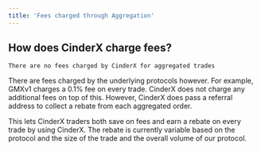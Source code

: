```yaml
---
title: 'Fees charged through Aggregation'
---
```




## How does CinderX charge fees?

`There are no fees charged by CinderX for aggregated trades` 

There are fees charged by the underlying protocols however. For example, GMXv1 charges a 0.1% fee on every trade. CinderX does not charge any additional fees on top of this. However, CinderX does pass a referral address to collect a rebate from each aggregated order.

This lets CinderX traders both save on fees and earn a rebate on every trade by using CinderX. The rebate is currently variable based on the protocol and the size of the trade and the overall volume of our protocol. 

